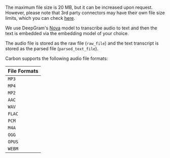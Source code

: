 <Info>The maximum file size is 20 MB, but it can be increased upon request. However, please note that 3rd party connectors may have their own file size limits, which you can check [here](/connectors).</Info>

We use DeepGram's [Nova](https://deepgram.com/learn/nova-speech-to-text-whisper-api) model to transcribe audio to text and then the text is embedded via the embedding model of your choice.

The audio file is stored as the raw file (`raw_file`) and the text transcript is stored as the parsed file (`parsed_text_file`).

Carbon supports the following audio file formats:

| File Formats |
| -------- | 
| `MP3`     | 
| `MP4`     | 
| `MP2`   | 
| `AAC`     | 
| `WAV`     | 
| `FLAC`     | 
| `PCM`   | 
| `M4A`     | 
| `OGG`     | 
| `OPUS`   |  
| `WEBM`   |  



